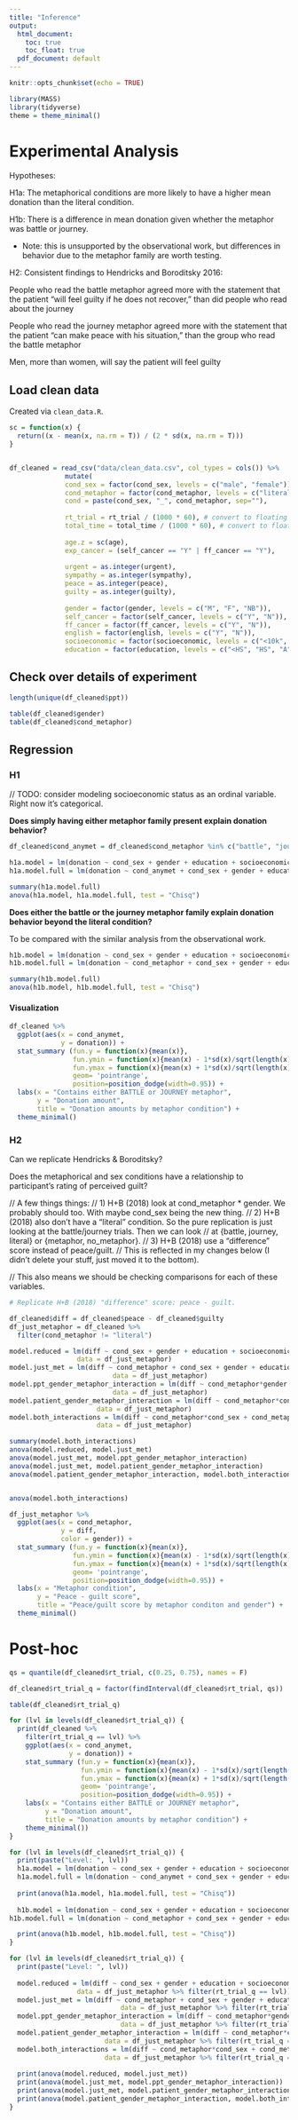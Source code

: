 ```yaml
---
title: "Inference"
output:
  html_document:
    toc: true
    toc_float: true
  pdf_document: default
---
```


```r
knitr::opts_chunk$set(echo = TRUE)
```

```r
library(MASS)
library(tidyverse)
theme = theme_minimal()
```

# Experimental Analysis

Hypotheses:

H1a: The metaphorical conditions are more likely to have a higher mean donation than the literal condition.

H1b: There is a difference in mean donation given whether the metaphor was battle or journey.

 - Note: this is unsupported by the observational work, but differences in behavior due to the metaphor family are worth testing.

H2: Consistent findings to Hendricks and Boroditsky 2016:	 	 	 		

People who read the battle metaphor agreed more with the statement that the patient “will feel guilty if he does not recover,” than did people who read about the journey
									
People who read the journey metaphor agreed more with the statement that the patient “can make peace with his situation,” than the group who read the battle metaphor

Men, more than women, will say the patient will feel guilty

## Load clean data

Created via `clean_data.R`.

```r
sc = function(x) {
  return((x - mean(x, na.rm = T)) / (2 * sd(x, na.rm = T)))
}


df_cleaned = read_csv("data/clean_data.csv", col_types = cols()) %>%
              mutate(
              cond_sex = factor(cond_sex, levels = c("male", "female")),
              cond_metaphor = factor(cond_metaphor, levels = c("literal", "battle", "journey")),
              cond = paste(cond_sex, "_", cond_metaphor, sep=""),
              
              rt_trial = rt_trial / (1000 * 60), # convert to floating point minutes
              total_time = total_time / (1000 * 60), # convert to floating point minutes
              
              age.z = sc(age),
              exp_cancer = (self_cancer == "Y" | ff_cancer == "Y"),
              
              urgent = as.integer(urgent),
              sympathy = as.integer(sympathy),
              peace = as.integer(peace),
              guilty = as.integer(guilty),
              
              gender = factor(gender, levels = c("M", "F", "NB")),
              self_cancer = factor(self_cancer, levels = c("Y", "N")),
              ff_cancer = factor(ff_cancer, levels = c("Y", "N")),
              english = factor(english, levels = c("Y", "N")),
              socioeconomic = factor(socioeconomic, levels = c("<10k", "10-25k", "25-50k", "50-75k", "75-100k", "100-150k", ">150k")),
              education = factor(education, levels = c("<HS", "HS", "A", "B", "M", "P", "D")))
```

## Check over details of experiment
 
```r
length(unique(df_cleaned$ppt))

table(df_cleaned$gender)
table(df_cleaned$cond_metaphor)
```



## Regression

### H1

// TODO: consider modeling socioeconomic status as an ordinal variable. Right now it's categorical.

**Does simply having either metaphor family present explain donation behavior?**

```r
df_cleaned$cond_anymet = df_cleaned$cond_metaphor %in% c("battle", "journey")
```

```r
h1a.model = lm(donation ~ cond_sex + gender + education + socioeconomic + age.z + self_cancer + ff_cancer, data = df_cleaned)
h1a.model.full = lm(donation ~ cond_anymet + cond_sex + gender + education + socioeconomic + age.z + self_cancer + ff_cancer, data = df_cleaned)

summary(h1a.model.full)
anova(h1a.model, h1a.model.full, test = "Chisq")
```

**Does either the battle or the journey metaphor family explain donation behavior beyond the literal condition?**

To be compared with the similar analysis from the observational work.

```r
h1b.model = lm(donation ~ cond_sex + gender + education + socioeconomic + age.z + self_cancer + ff_cancer, data = df_cleaned)
h1b.model.full = lm(donation ~ cond_metaphor + cond_sex + gender + education + socioeconomic + age.z + self_cancer + ff_cancer, data = df_cleaned)

summary(h1b.model.full)
anova(h1b.model, h1b.model.full, test = "Chisq")
```

#### Visualization

```r
df_cleaned %>%
  ggplot(aes(x = cond_anymet,
             y = donation)) +
  stat_summary (fun.y = function(x){mean(x)},
                fun.ymin = function(x){mean(x) - 1*sd(x)/sqrt(length(x))},
                fun.ymax = function(x){mean(x) + 1*sd(x)/sqrt(length(x))},
                geom= 'pointrange', 
                position=position_dodge(width=0.95)) +
  labs(x = "Contains either BATTLE or JOURNEY metaphor",
       y = "Donation amount",
       title = "Donation amounts by metaphor condition") +
  theme_minimal()
```



### H2

Can we replicate Hendricks & Boroditsky?

Does the metaphorical and sex conditions have a relationship to participant's rating of perceived guilt?


// A few things things:
// 1) H+B (2018) look at cond_metaphor * gender. We probably should too. With maybe cond_sex being the new thing.
// 2) H+B (2018) also don't have a "literal" condition. So the pure replication is just looking at the battle/journey trials. Then we can look 
// at {battle, journey, literal} or {metaphor, no_metaphor}.
// 3) H+B (2018) use a "difference" score instead of peace/guilt.
// This is reflected in my changes below (I didn't delete your stuff, just moved it to the bottom).

// This also means we should be checking comparisons for each of these variables.


```r

# Replicate H+B (2018) "difference" score: peace - guilt.

df_cleaned$diff = df_cleaned$peace - df_cleaned$guilty
df_just_metaphor = df_cleaned %>%
  filter(cond_metaphor != "literal")

model.reduced = lm(diff ~ cond_sex + gender + education + socioeconomic + self_cancer + ff_cancer, 
                 data = df_just_metaphor)
model.just_met = lm(diff ~ cond_metaphor + cond_sex + gender + education + socioeconomic + self_cancer + ff_cancer, 
                          data = df_just_metaphor)
model.ppt_gender_metaphor_interaction = lm(diff ~ cond_metaphor*gender + cond_sex + education + socioeconomic + self_cancer + ff_cancer, 
                          data = df_just_metaphor)
model.patient_gender_metaphor_interaction = lm(diff ~ cond_metaphor*cond_sex + gender + education + socioeconomic + self_cancer + ff_cancer, 
                      data = df_just_metaphor)
model.both_interactions = lm(diff ~ cond_metaphor*cond_sex + cond_metaphor*gender + education + socioeconomic + self_cancer + ff_cancer, 
                      data = df_just_metaphor)

summary(model.both_interactions)
anova(model.reduced, model.just_met)
anova(model.just_met, model.ppt_gender_metaphor_interaction)
anova(model.just_met, model.patient_gender_metaphor_interaction)
anova(model.patient_gender_metaphor_interaction, model.both_interactions)


anova(model.both_interactions)

```


```r
df_just_metaphor %>%
  ggplot(aes(x = cond_metaphor,
             y = diff,
             color = gender)) +
  stat_summary (fun.y = function(x){mean(x)},
                fun.ymin = function(x){mean(x) - 1*sd(x)/sqrt(length(x))},
                fun.ymax = function(x){mean(x) + 1*sd(x)/sqrt(length(x))},
                geom= 'pointrange', 
                position=position_dodge(width=0.95)) +
  labs(x = "Metaphor condition",
       y = "Peace - guilt score",
       title = "Peace/guilt score by metaphor conditon and gender") +
  theme_minimal()

```


# Post-hoc

```r
qs = quantile(df_cleaned$rt_trial, c(0.25, 0.75), names = F)

df_cleaned$rt_trial_q = factor(findInterval(df_cleaned$rt_trial, qs))

table(df_cleaned$rt_trial_q)
```

```r
for (lvl in levels(df_cleaned$rt_trial_q)) {
  print(df_cleaned %>%
    filter(rt_trial_q == lvl) %>%
    ggplot(aes(x = cond_anymet,
               y = donation)) +
    stat_summary (fun.y = function(x){mean(x)},
                  fun.ymin = function(x){mean(x) - 1*sd(x)/sqrt(length(x))},
                  fun.ymax = function(x){mean(x) + 1*sd(x)/sqrt(length(x))},
                  geom= 'pointrange', 
                  position=position_dodge(width=0.95)) +
    labs(x = "Contains either BATTLE or JOURNEY metaphor",
         y = "Donation amount",
         title = "Donation amounts by metaphor condition") +
    theme_minimal())
}
```

```r
for (lvl in levels(df_cleaned$rt_trial_q)) {
  print(paste("Level: ", lvl))
  h1a.model = lm(donation ~ cond_sex + gender + education + socioeconomic + age.z + self_cancer + ff_cancer, data = df_cleaned %>% filter(rt_trial_q == lvl))
  h1a.model.full = lm(donation ~ cond_anymet + cond_sex + gender + education + socioeconomic + age.z + self_cancer + ff_cancer, data = df_cleaned %>% filter(rt_trial_q == lvl))
  
  print(anova(h1a.model, h1a.model.full, test = "Chisq"))
  
  h1b.model = lm(donation ~ cond_sex + gender + education + socioeconomic + age.z + self_cancer + ff_cancer, data = df_cleaned %>% filter(rt_trial_q == lvl))
h1b.model.full = lm(donation ~ cond_metaphor + cond_sex + gender + education + socioeconomic + age.z + self_cancer + ff_cancer, data = df_cleaned %>% filter(rt_trial_q == lvl))

  print(anova(h1b.model, h1b.model.full, test = "Chisq"))
}
```

```r
for (lvl in levels(df_cleaned$rt_trial_q)) {
  print(paste("Level: ", lvl))
  
  model.reduced = lm(diff ~ cond_sex + gender + education + socioeconomic + self_cancer + ff_cancer, 
                 data = df_just_metaphor %>% filter(rt_trial_q == lvl))
  model.just_met = lm(diff ~ cond_metaphor + cond_sex + gender + education + socioeconomic + self_cancer + ff_cancer, 
                            data = df_just_metaphor %>% filter(rt_trial_q == lvl))
  model.ppt_gender_metaphor_interaction = lm(diff ~ cond_metaphor*gender + cond_sex + education + socioeconomic + self_cancer + ff_cancer, 
                            data = df_just_metaphor %>% filter(rt_trial_q == lvl))
  model.patient_gender_metaphor_interaction = lm(diff ~ cond_metaphor*cond_sex + gender + education + socioeconomic + self_cancer + ff_cancer, 
                        data = df_just_metaphor %>% filter(rt_trial_q == lvl))
  model.both_interactions = lm(diff ~ cond_metaphor*cond_sex + cond_metaphor*gender + education + socioeconomic + self_cancer + ff_cancer, 
                        data = df_just_metaphor %>% filter(rt_trial_q == lvl))
  
  print(anova(model.reduced, model.just_met))
  print(anova(model.just_met, model.ppt_gender_metaphor_interaction))
  print(anova(model.just_met, model.patient_gender_metaphor_interaction))
  print(anova(model.patient_gender_metaphor_interaction, model.both_interactions))
}
```

